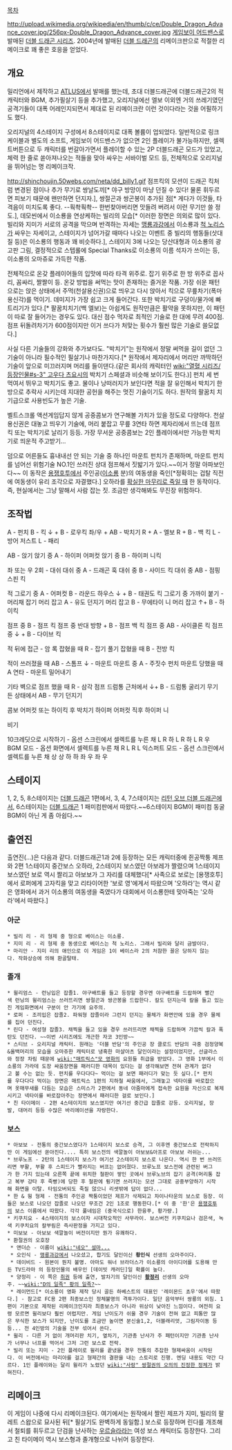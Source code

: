 [[목차]]

http://upload.wikimedia.org/wikipedia/en/thumb/c/ce/Double_Dragon_Advance_cover.jpg/256px-Double_Dragon_Advance_cover.jpg
[[게임보이 어드밴스]]로 발매된 [[더블 드래곤 시리즈]]. 2004년에 발매된 [[더블 드래곤]]의 리메이크판으로 적절한 리메이크로 꽤 좋은 호응을 얻었다.

== 개요 ==
밀리언에서 제작하고 [[ATLUS]]에서 발매를 했는데, 초대 더블드래곤에 더블드래곤2의 적 캐릭터와 BGM, 추가필살기 등을 추가했고, 오리지널에선 엘보 이외엔 거의 쓰레기였던 공격기들이 대폭 어레인지되면서 제대로 된 리메이크란 이런 것이다라는 것을 어필하기도 했다.

오리지널의 4스테이지 구성에서 8스테이지로 대폭 볼륨이 업되었다. 일반적으로 링크 케이블과 별도의 소프트, 게임보이 어드밴스가 없으면 2인 플레이가 불가능하지만, 셀렉트버튼으로 두 캐릭터를 번갈아가면서 플레이할 수 있는 2P 더블드래곤 모드가 있었고, 체력 한 줄로 쏟아져나오는 적들을 맞아 싸우는 서바이벌 모드 등, 전체적으로 오리지널을 뛰어넘는 명 리메이크작.

http://shinchoujin.50webs.com/neta/dd_billy1.gif
점프킥의 모션이 드래곤 킥처럼 변경된 점이나 추가 무기로 쌍날도끼[* 야구 방망이 마냥 던질 수 있다! 물론 휘두르면 피보기 때문에 왠만하면 던지자.], 쌍절곤과 쌍곤봉이 추가된 점[* 게다가 이것들, 타격음이 미치도록 좋다. --훡촥훡촥-- 한번찾아버리면 맛들려 버려서 이런 무기만 쓸 정도.], 데모씬에서 이소룡을 연상케하는 빌리의 모습[* 이러한 장면은 의외로 많이 있다. 빌리와 지미가 서로의 공격을 막으며 반격하는 자세는 [[맹룡과강]]에서 이소룡과 [[척 노리스]]가 싸우는 자세이고, 스테이지가 넘어가갈 때마다 나오는 이벤트 중 빌리의 행동들(삿대질 등)은 이소룡의 행동과 꽤 비슷하다.], 스테이지 3에 나오는 당산대형과 이소룡의 광고판 그림, 결정적으로 스텝롤에 Special Thanks로 이소룡의 이름 석자가 쓰이는 등, 이소룡의 오마쥬로 가득한 작품.

전체적으로 온갖 플레이어들의 입맛에 따라 타격 위주로. 잡기 위주로 한 방 위주로 꼽사리, 꼼싸리, 짤짤이 등. 온갖 방법을 써먹는 맛이 존재하는 즐거운 작품. 가장 쉬운 패턴으로는 앉은 상태에서 주먹(천살용신권)으로 띄우고 다시 앉아서 킥으로 무릎차기(폭마용신각)를 먹이기. 데미지가 가장 쉽고 크게 들어간다. 또한 박치기로 구덩이/물가에 빠트리기가 있다.[* 팔꿈치치기(백 엘보)는 아쉽게도 원작만큼은 활약을 못하지만, 이 패턴이 따로 잘 들어가는 경우도 있다. 대신 점수 먹자로 최적인 기술로 한 대에 무려 400점. 점프 뒤돌려차기가 600점이지만 이거 쓰다가 처맞는 횟수가 훨씬 많은 기술로 쓸모없다.]

사실 다른 기술들의 강화와 추가보다도. "박치기"는 원작에서 정말 써먹을 길이 없던 그 기술이 아니라 필수적인 필살기나 마찬가지다.[* 원작에서 제자리에서 머리만 까딱하던 기술이 앞으로 미끄러지며 머리를 들이댄다.(같은 회사의 캐릭터인 [[wiki:"열혈 시리즈/등장인물#s-3" 고우다 츠요시]]의 박치기 스페셜과 비슷해 보이기도 한다.)] 펀치 세 번 먹여서 뛰우고 박치기도 좋고. 물이나 낭떠러지가 보인다면 적을 잘 유인해서 박치기 한 방으로 추락사 시키는데 지대한 공헌을 해주는 멋진 기술이기도 하다. 원작의 팔꿈치 치기급으로 사용빈도가 높은 기술.

벨트스크롤 액션게임답지 않게 공중콤보가 연구해볼 가치가 있을 정도로 다양하다. 천살용신권은 대놓고 띄우기 기술에, 머리 붙잡고 무릎 3연타 하면 제자리에서 뜨는데 점프킥 또는 박치기로 날리기 등등. 가장 무서운 공중콤보는 2인 플레이에서만 가능한 박치기로 띄운적 주고받기...

덤으로 어른들도 흉내내선 안 되는 기술 중 하나인 마운트 펀치가 존재하며, 마운트 펀치를 넘어선 위험기술 NO.1인 쓰러진 상대 점프해서 짓밟기가 있다.~~이거 정말 아파보인다~~ 이 동작은 [[용쟁호투]]에서 주인공([[이소룡]] 분)의 여동생을 죽인[*정확히는 겁탈 직전에 여동생이 유리 조각으로 자결했다.] 오하라를 [[싱하형|확실한 마무리로 죽일 때]] 한 동작이다. 즉, 현실에서는 그냥 말해서 사람 잡는 짓. 조금만 생각해봐도 무진장 위험하다.

== 조작법 ==

A - 펀치
B - 킥
↓ + B - 로우킥
좌/우 + AB - 박치기
R + A - 엘보
R + B - 백 킥
L - 방어
저스트 L - 패리

AB - 앉기
앉기 중 A - 하이퍼 어퍼컷
앉기 중 B - 하이퍼 니킥

좌 또는 우 2회 - 대쉬
대쉬 중 A - 드래곤 훅
대쉬 중 B - 사이드 킥
대쉬 중 AB - 점핑 스핀 킥

적 그로기 중
A - 어퍼컷
B - 라운드 하우스
↓ + B - 태권도 킥
그로기 중 가까이 붙기 - 머리채 잡기
머리 잡고 A - 유도 던지기
머리 잡고 B - 무에타이 니
머리 잡고 ↑+ B - 하이킥

점프 중 B - 점프 킥
점프 중 반대 방향 + B - 점프 백 킥
점프 중 AB - 사이클론 킥
점프 중 ↓ + B - 다이브 킥

적 뒤에 접근 - 암 록
잡혔을 때 R - 잡기 풀기
잡혔을 때 B - 전방 킥

적이 쓰러졌을 때 
AB - 스톰프
↓  - 마운트
마운트 중 A  -  주짓수 펀치
마운트 당했을 때 A 연타 - 마운트 밀어내기 

기타
벽으로 점프 했을 때 R - 삼각 점프
드럼통 근처에서 ↓+ B - 드럼통 굴리기 
무기 든 상태에서 AB - 무기 던지기 

콤보
어퍼컷 또는 하이킥 후 박치기
하이퍼 어퍼컷 직후 하이퍼 니 

비기

10크레딧으로 시작하기 - 옵션 스크린에서 셀렉트를 누른 채 L R 하 L R 하 L R 우
BGM 모드 - 옵션 화면에서 셀렉트를 누른 채 R L R L
익스퍼트 모드 - 옵션 스크린에서 셀렉트를 누른 채 상 상 하 하 좌 우 좌 우

== 스테이지 ==
1, 2, 5, 8스테이지는 [[더블 드래곤]] 1편에서, 3, 4, 7스테이지는 [[리턴 오브 더블 드래곤]]에서, 6스테이지는 [[더블 드래곤]] 1 패미컴판에서 따왔다.~~6스테이지 BGM이 패미컴 동굴 BGM이 아닌 게 좀 아쉽다.~~

== 출연진 ==
출연진(…)은 다음과 같다. 더블드래곤1과 2에 등장하는 모든 캐릭터중에 쥔공짝퉁 제프와 2편 1스테이지 중간보스 오하라, 2스테이지 보스였던 아보레가 짤렸으며 1스테이지 보스였던 보로 역시 짤리고 아보보가 그 자리를 대체했다[* 사족으로 보로는 [용쟁호투]에서 로퍼에게 고자킥을 맞고 리타이어한 '보로 영'에게서 따왔으며 '오하라'는 역시 같은 영화에서 과거 이소룡의 여동생을 죽였다가 대회에서 이소룡한테 맞아죽는 '오하라'에서 따왔다.]

=== 아군 ===
 * 빌리 리 - 리 형제 중 형으로 베이스는 이소룡.
 * 지미 리 - 리 형제 중 동생으로 베이스는 척 노리스. 그래서 빌리와 달리 금발이다.
 * 마리안 - 지미 리의 애인으로 이 게임은 1이 베이스라 2의 처참한 꼴은 당하지 않는다. 작화상승에 의해 환골탈태.

=== 졸개 ===
 * 윌리엄스 - 런닝입은 잡졸1. 야구배트를 들고 등장할 경우엔 야구배트를 드랍하며 빨간색 런닝의 윌리엄스는 쓰러뜨리면 쌍절곤과 쌍곤봉을 드랍한다. 칼도 던지는데 칼을 들고 있는진 게임화면에서 구분이 안 가기에 요주의.
 * 로퍼 - 조끼입은 잡졸2. 파워형 잡졸이라 그런지 던지는 물체가 화면안에 있을 경우 물체를 집어 던진다.
 * 린다 - 여성형 잡졸3. 채찍을 들고 있을 경우 쓰러뜨리면 채찍을 드랍하며 가끔씩 칼과 폭탄도 던진다. ~~이번 시리즈에도 개근한 자코 3인방~~
 * 스티브 - 오리지널 캐릭터. 원래는 '더블 반담'의 주인공 장 클로드 반담의 극중 검정양복&올백머리의 모습을 오마쥬한 캐릭터로 냉혹한 마샬아츠 달인이라는 설정이었지만, 선글라스와 정장 차림 때문에 [[wiki:"매트릭스"모 영화]]의 요원들 취급을 받았다. 그 영화 1부에서 이소룡의 가라데 도장 싸움장면을 패러디한 대목이 있다는 걸 생각해보면 전혀 관계가 없다고 볼 수는 없는 듯. 펀치를 우다다다~ 먹이는 걸 보면 패러디가 맞는 듯 싶다.[* 펀치를 우다다다 먹이는 장면은 매트릭스 1편의 지하철 싸움에서, 그래놓고 넥타이를 바로잡으며 옷매무새를 다듬는 모습은 스미스가 2편에서 동네 아줌마에게 접속한 요원을 자신으로 복제시키고 넥타이를 바로잡아주는 장면에서 패러디한 걸로 보인다.]
 * 친 타이메이 - 2편 4스테이지의 보스였지만 여기선 중간급 잡졸로 강등. 오리지널, 장발, 대머리 등등 수많은 바리에이션을 자랑한다.

=== 보스 ===
 * 아보보 - 전통의 중간보스였다가 1스테이지 보스로 승격, 그 이후엔 중간보스로 전락하지만 이 게임에선 쏟아진다.... 특히 보스전의 색깔놀이 아보보&아프로 아보보 러쉬는...
 * 브루노프 - 2탄의 1스테이지 보스가 여기선 2스테이지 보스로 나온다. 역시 한 번 쓰러뜨리면 부활, 부활 후 스피드가 빨라지는 버프는 없어졌다. 브루노프 보스전에 관련된 버그가 한 가지 있는데 오른쪽 끝에 위치한 철판이 쌓인 곳에서 브루노브의 잡기 공격(머리통 잡고 복부 강타 후 죽빵)에 당한 후 철판에 튕기면 쓰러지는 모션 그대로 공중부양하기 시작해 화면을 이탈. 타임오버되도 죽질 않으니 리셋밖에 답이 없다...
 * 한 & 웡 형제 - 전통의 주인공 짝퉁이었던 제프가 삭제되고 차이나타운의 보스로 등장. 이들은 보스로 나오던 잡졸로 나오던 무조건 2인 1조로 행동한다.[* 이 중 '한'은 [[용쟁호투]]의 보스 이름에서 따왔다. 각각 풀네임은 (중국식으로) 한융푸, 황가량.]
 * 키쿠치요 - 4스테이지의 보스이자 시대착오적인 사무라이. 보스버전 키쿠치요나 검은색, 녹색 키쿠치요의 칼부림은 즉사판정을 가지고 있다.
 * 미보보 - 아보보 색깔놀이 버전이지만 뭔가 유쾌하다.
 * 환절권의 오호장
  * 앤더슨 - 이름이 [[wiki:"네오" 설마...]]
  * 오인식 - [[맹룡과강]]에서 나오셨고, 합기도 달인이신 '''황인식''' 선생의 오마주이다.
  * 데이비드 - 원본이 뭔지 불명. 아마도 워너 브라더스가 이소룡의 아이디어를 도용해 만든 TV드라마 <KUNG-FU>의 등장인물의 배우인 [데이빗 캐러딘]일 확률이 높다.
  * 양정리 - 이 쪽은 [[취권]] 등에 출연, 발차기의 달인이신 '''[[황정리]]''' 선생의 오마주. ~~[[wiki:"D의 일족" 황의 일족?]]~~
  * 레이먼드[* 이소룡이 영화 제작 당시 골든 하베스트의 대표인 '레이몬드 쵸우'에서 따왔다.] - 참고로 FC용 2편 최종보스인 정체불명의 격투가이다. 일단 음악부터 쌍룡의 외침. 1편이 기본으로 제작된 리메이크인지라 최종보스가 아니라 위상이 낮아진 느낌이다. 여전히 요령 모르면 윌리보다 훨씬 어렵지만. 게임 난이도가 쉬울 경우 기술이 전혀 없고 피통만 많은 무식한 보스가 되지만, 난이도를 조금만 높이면 분신술1,2, 더블래리엇, 그림자이동 등등... 전 4인방의 기술을 전부 섞어서 쓴다.
 * 윌리 - 다른 거 없이 개머리판 치기, 옆차기, 기관총 난사가 주 패턴이지만 기관총 난사가 너무나 너프를 먹어서 그저 그런 보스로 전락.
 * 빌리 또는 지미 - 2인 플레이로 윌리를 끝냈을 경우 전통의 추잡한 형제싸움이 시작된다. 이 버전에서는 마리아를 걸고 형제간의 결판을 내는 스토리로 진행. 엔딩 내용도 약간 다르다. 1인 플레이와는 달리 윌리가 노렸던 [[wiki:"사랑" 쌍절권의 오의의 진정한 정체]]가 밝혀진다.

== 리메이크 ==
이 게임이 나중에 다시 리메이크된다. 여기에서는 원작에서 짤린 제프가 지미, 빌리의 팔레트 스왑으로 묘사된 뒤[* 필살기도 완벽하게 동일함.] 보스로 등장하며 린다를 개조해서 철퇴를 휘두르고 단검을 난사하는 [[우르슬라]]라는 여성 보스 캐릭터도 등장한다. 그리고 친 타이메이 역시 보스형과 졸개형으로 나뉘어 등장한다.
